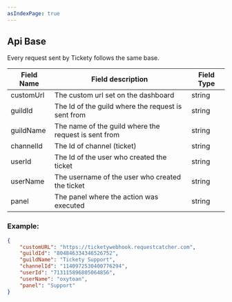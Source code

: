 ```yaml
---
asIndexPage: true
---
```


## Api Base

Every request sent by Tickety follows the same base.

| Field Name | Field description                                    | Field Type |
| ---------- | ---------------------------------------------------- | ---------- |
| customUrl  | The custom url set on the dashboard                  | string     |
| guildId    | The Id of the guild where the request is sent from   | string     |
| guildName  | The name of the guild where the request is sent from | string     |
| channelId  | The Id of channel (ticket)                           | string     |
| userId     | The Id of the user who created the ticket            | string     |
| userName   | The username of the user who created the ticket      | string     |
| panel      | The panel where the action was executed              | string     |

### Example:
```json
{
    "customURL": "https://ticketywebhook.requestcatcher.com",
    "guildId": "804846334346526752",
    "guildName": "Tickety Support",
    "channelId": "1140972530400776294",
    "userId": "713115896805064856",
    "userName": "oxytoan",
    "panel": "Support"
}
```